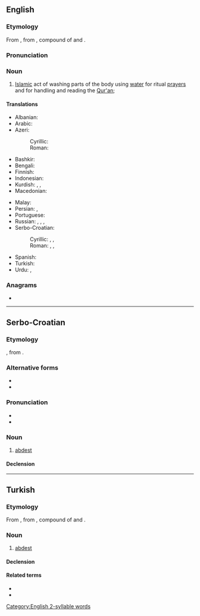 ==English==

===Etymology===
{{PIE root|en|h₂ep|ǵʰes}}
From {{etyl|tr|en}} {{m|tr|abdest}}, from {{etyl|fa|en}} {{m|fa|sc=fa-Arab|آبدست|tr=âbdast}}, compound of {{m|fa|sc=fa-Arab|آب|tr=âb||water}} and {{m|fa|sc=fa-Arab|دست|tr=dast||hand}}.

===Pronunciation===
{{rfp|lang=en}}

{{rfap|lang=en}}

<!-- 2 syllable words !-->
===Noun===
{{en-noun|-}}

# [[Islam]]ic act of washing parts of the body using [[water]] for ritual [[prayer]]s and for handling and reading the [[Qur'an]]; {{synonym of|wudu|lang=en}}

====Translations====
{{trans-top|Islamic act of washing parts of the body}}
* Albanian: {{t+|sq|avdes}}
* Arabic: {{t|ar|وُضُوء}}
* Azeri:
*: Cyrillic: {{t|az|абдәст|sc=Cyrl}}
*: Roman: {{t+|az|abdəst}}
* Bashkir: {{t|ba|тәһәрәт|sc=Cyrl}}
* Bengali: {{t|bn|ওযু|tr=oyu|sc=Beng}}
* Finnish: {{t|fi|rukouspesu}}
* Indonesian: {{t|id|wudhu}}
* Kurdish: {{t+|ku|avdest}}, {{t+|ku|abdest}}, {{t+|ku|awdest}}
* Macedonian: {{t|mk|абдест|m|tr=abdest}}
{{trans-mid}}
* Malay: {{t|ms|wuduk}}
* Persian: {{t+|fa|آبدست|tr=âbdast}}, {{t+|fa|وضو|tr=vozu}}
* Portuguese: {{t|pt|abdeste|m}}
* Russian: {{t+|ru|абде́ст|m|tr=abdɛ́st}}, {{t+|ru|ву́ду́|m}}, {{t|ru|вуду́г|m}}, {{t+|ru|омове́ние|n}}
* Serbo-Croatian:
*: Cyrillic: {{t|sh|а̀бдест|m|sc=Cyrl}}, {{t|sh|а̀бдес|m|sc=Cyrl}}, {{t|sh|а̀вдест|m|sc=Cyrl}}
*: Roman: {{t+|sh|àbdest|m}}, {{t|sh|àbdes|m}}, {{t+|sh|àvdest|m}}
* Spanish: {{t+|es|abdesto|m}}
* Turkish: {{t+|tr|abdest}}
* Urdu: {{t+|ur|وضو|tr=vuzu}}, {{t|ur|آبدست|tr=ābdast}}
{{trans-bottom}}

===Anagrams===
* {{l|en|basted}}

[[Category:English 2-syllable words]]

----

==Serbo-Croatian==

===Etymology===
{{borrowing|sh|ota|آبدست|tr=âbdest|sc=ota-Arab}}, from {{derived|sh|fa|آبدست|tr=âbdast|sc=fa-Arab}}.

===Alternative forms===
* {{l|sh|àbdes}}
* {{l|sh|àvdest}}

===Pronunciation===
* {{IPA|/ǎbdest/|lang=sh}}
* {{hyphenation|ab|dest|lang=sh}}

===Noun===
{{sh-noun|g=m|head=àbdest}}

# {{lb|sh|Islam}} [[#English|abdest]]

====Declension====
{{sh-decl-noun-unc
|abdest
|abdesta
|abdestu
|abdest
|abdeste
|abdestu
|abdestom
}}

----

==Turkish==

===Etymology===
{{PIE root|tr|h₂ep|ǵʰes}}
From {{inh|tr|ota|آبدست|tr=âbdest|gloss=abdest}}, from {{der|tr|fa|آبدست|tr=âbdast|sc=fa-Arab}}, compound of {{m|fa|آب|tr=âb|sc=fa-Arab||water}} and {{m|fa|دست|tr=dast|sc=fa-Arab||hand}}.

===Noun===
{{tr-noun|i|ler}}

# {{lb|tr|Islam}} [[#English|abdest]]

====Declension====
{{tr-noun-c|i|t|poss=+}}

====Related terms====
* {{l|tr|abdestli}}
* {{l|tr|abdestsiz}}